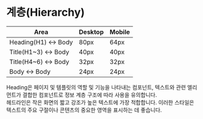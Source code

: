 
<Meta title="Design System/Guide/Hierarchy" />

# 계층(Hierarchy)

<table id="guide">
  <thead>
    <tr>
      <th>Area</th>
      <th>Desktop</th>
      <th>Mobile</th>
    </tr>
  </thead>
  <tbody>
    <tr>
      <td>Heading(H1) &lt;-&gt; Body</td>
      <td>80px</td>
      <td>64px</td>
    </tr>
    <tr>
      <td>Title(H1~3) &lt;-&gt; Body</td>
      <td>40px</td>
      <td>40px</td>
    </tr>
    <tr>
      <td>Title(H4~6) &lt;-&gt; Body</td>
      <td>32px</td>
      <td>32px</td>
    </tr>
    <tr>
      <td>Body &lt;-&gt; Body</td>
      <td>24px</td>
      <td>24px</td>
    </tr>
  </tbody>
</table>

<Canvas of={InvertCardTemplate} sourceState="none" />

Heading은 페이지 및 템플릿의 역할 및 기능을 나타내는 컴포넌트, 텍스트와 관련 엘리먼트가 결합한
컴포넌트로 정보 계층 구조에 따라 사용을 유의합니다. <br />
헤드라인은 작은 화면의 짧고 강조가 높은 텍스트에 가장 적합합니다. 이러한 스타일은 텍스트의 주요
구절이나 콘텐츠의 중요한 영역을 표시하는 데 좋습니다.
